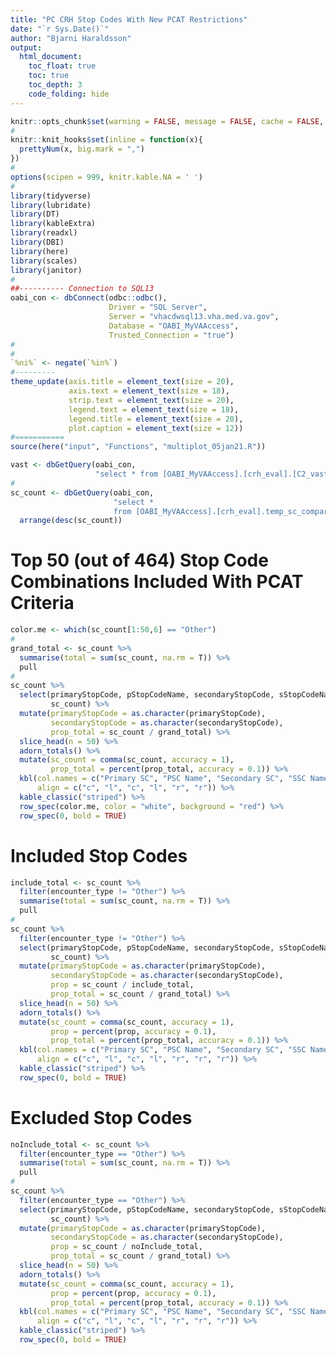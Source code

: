 ```yaml
---
title: "PC CRH Stop Codes With New PCAT Restrictions"
date: "`r Sys.Date()`"
author: "Bjarni Haraldsson"
output: 
  html_document:
    toc_float: true
    toc: true
    toc_depth: 3
    code_folding: hide
---
```


```r
knitr::opts_chunk$set(warning = FALSE, message = FALSE, cache = FALSE, fig.width = 8, fig.height = 8)
#
knitr::knit_hooks$set(inline = function(x){
  prettyNum(x, big.mark = ",")
})
#
options(scipen = 999, knitr.kable.NA = ' ')
#
library(tidyverse)
library(lubridate)
library(DT)
library(kableExtra)
library(readxl)
library(DBI)
library(here)
library(scales)
library(janitor)
#
##---------- Connection to SQL13
oabi_con <- dbConnect(odbc::odbc(),
                      Driver = "SQL Server",
                      Server = "vhacdwsql13.vha.med.va.gov",
                      Database = "OABI_MyVAAccess",
                      Trusted_Connection = "true")
#
#
`%ni%` <- negate(`%in%`)
#---------
theme_update(axis.title = element_text(size = 20),
             axis.text = element_text(size = 18),
             strip.text = element_text(size = 20),
             legend.text = element_text(size = 18),
             legend.title = element_text(size = 20),
             plot.caption = element_text(size = 12))
#===========
source(here("input", "Functions", "multiplot_05jan21.R"))
```

```r
vast <- dbGetQuery(oabi_con,
                   "select * from [OABI_MyVAAccess].[crh_eval].[C2_vast_from_a06]")
#
sc_count <- dbGetQuery(oabi_con,
                       "select *
                       from [OABI_MyVAAccess].[crh_eval].temp_sc_comparison") %>%
  arrange(desc(sc_count))
```

# Top 50 (out of 464) Stop Code Combinations Included With PCAT Criteria  

```r
color.me <- which(sc_count[1:50,6] == "Other")
#
grand_total <- sc_count %>% 
  summarise(total = sum(sc_count, na.rm = T)) %>%
  pull
#
sc_count %>%
  select(primaryStopCode, pStopCodeName, secondaryStopCode, sStopCodeName,
         sc_count) %>%
  mutate(primaryStopCode = as.character(primaryStopCode),
         secondaryStopCode = as.character(secondaryStopCode),
         prop_total = sc_count / grand_total) %>%
  slice_head(n = 50) %>%
  adorn_totals() %>%
  mutate(sc_count = comma(sc_count, accuracy = 1),
         prop_total = percent(prop_total, accuracy = 0.1)) %>%
  kbl(col.names = c("Primary SC", "PSC Name", "Secondary SC", "SSC Name", "Count", "Proportion"),
      align = c("c", "l", "c", "l", "r", "r")) %>%
  kable_classic("striped") %>%
  row_spec(color.me, color = "white", background = "red") %>%
  row_spec(0, bold = TRUE)
```

# Included Stop Codes  

```r
include_total <- sc_count %>% 
  filter(encounter_type != "Other") %>%
  summarise(total = sum(sc_count, na.rm = T)) %>%
  pull
#
sc_count %>%
  filter(encounter_type != "Other") %>%
  select(primaryStopCode, pStopCodeName, secondaryStopCode, sStopCodeName,
         sc_count) %>%
  mutate(primaryStopCode = as.character(primaryStopCode),
         secondaryStopCode = as.character(secondaryStopCode),
         prop = sc_count / include_total,
         prop_total = sc_count / grand_total) %>%
  slice_head(n = 50) %>%
  adorn_totals() %>%
  mutate(sc_count = comma(sc_count, accuracy = 1),
         prop = percent(prop, accuracy = 0.1),
         prop_total = percent(prop_total, accuracy = 0.1)) %>%
  kbl(col.names = c("Primary SC", "PSC Name", "Secondary SC", "SSC Name", "Count", "Proportion of Included", "Proportion of Total"),
      align = c("c", "l", "c", "l", "r", "r", "r")) %>%
  kable_classic("striped") %>%
  row_spec(0, bold = TRUE)

```

# Excluded Stop Codes  

```r
noInclude_total <- sc_count %>% 
  filter(encounter_type == "Other") %>%
  summarise(total = sum(sc_count, na.rm = T)) %>%
  pull
#
sc_count %>%
  filter(encounter_type == "Other") %>%
  select(primaryStopCode, pStopCodeName, secondaryStopCode, sStopCodeName,
         sc_count) %>%
  mutate(primaryStopCode = as.character(primaryStopCode),
         secondaryStopCode = as.character(secondaryStopCode),
         prop = sc_count / noInclude_total,
         prop_total = sc_count / grand_total) %>%
  slice_head(n = 50) %>%
  adorn_totals() %>%
  mutate(sc_count = comma(sc_count, accuracy = 1),
         prop = percent(prop, accuracy = 0.1),
         prop_total = percent(prop_total, accuracy = 0.1)) %>%
  kbl(col.names = c("Primary SC", "PSC Name", "Secondary SC", "SSC Name", "Count", "Proportion of Not Included", "Proportion of Total"),
      align = c("c", "l", "c", "l", "r", "r", "r")) %>%
  kable_classic("striped") %>%
  row_spec(0, bold = TRUE)

```